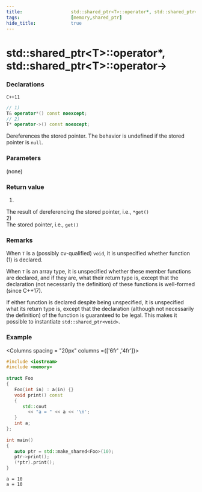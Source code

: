 ```yaml
---
title:                  std::shared_ptr<T>::operator*, std::shared_ptr<T>::operator->
tags:                   [memory,shared_ptr]
hide_title:             true
---
```



# std::shared_ptr&lt;T>::operator*, std::shared_ptr&lt;T>::operator->

### Declarations

`C++11`
```cpp
// 1)
T& operator*() const noexcept;
// 2)
T* operator->() const noexcept;
```

Dereferences the stored pointer. The behavior is undefined if the stored pointer is `null`.

### Parameters
(none)

### Return value
1) <br/> 
The result of dereferencing the stored pointer, i.e., `*get()`<br/> 
2)<br/> 
The stored pointer, i.e., `get()`<br/> 

### Remarks
When `T` is a (possibly cv-qualified) `void`, it is unspecified whether function (1) is declared.

When `T` is an array type, it is unspecified whether these member functions are declared, and if they are, what their return type is, 
except that the declaration (not necessarily the definition) of these functions is well-formed	(since C++17).

If either function is declared despite being unspecified, it is unspecified what its return type is, except that the declaration 
(although not necessarily the definition) of the function is guaranteed to be legal. This makes it possible to instantiate `std::shared_ptr<void>`.

### Example

<Columns spacing = "20px" columns ={['6fr' ,'4fr']}>
<div>

```cpp
#include <iostream>
#include <memory>
 
struct Foo
{
   Foo(int in) : a(in) {}
   void print() const
   {
      std::cout 
        << "a = " << a << '\n';
   }
   int a;
};
 
int main()
{
   auto ptr = std::make_shared<Foo>(10);
   ptr->print();
   (*ptr).print();
}
```

</div>

<div>

``` plaintext title="Result"
a = 10
a = 10
```

</div>
</Columns>
